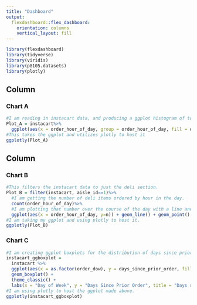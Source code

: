 ```yaml
---
title: "Dashboard"
output: 
  flexdashboard::flex_dashboard:
    orientation: columns
    vertical_layout: fill
---
```


```r

library(flexdashboard)
library(tidyverse)
library(viridis)
library(p8105.datasets)
library(plotly)
```

Column {data-width=650}
-----------------------------------------------------------------------

### Chart A

```r
#I am reading in instacart data, and producing a ggplot histogram of total orders by hour of day, then formatting with appropriate labels.
Plot_A = instacart%>%
  ggplot(aes(x = order_hour_of_day, group = order_hour_of_day, fill = order_hour_of_day))  + geom_histogram() + stat_bin(bins = 24) + labs(x = "Hour of the Day", title = "Total Items Ordered by Hour of the Day", fill = "day")
#This takes the ggplot and utilizes plotly to host it
ggplotly(Plot_A)
```

Column {data-width=350}
-----------------------------------------------------------------------

### Chart B

```r
#This filters the instacart data to just the deli section.
Plot_B = filter(instacart, aisle_id==1)%>%
  #I am getting the number of deli items ordered by hour in the day.
  count(order_hour_of_day)%>%
  #I am plotting that number over the course of the day with a line and appropriate labels.
  ggplot(aes(x = order_hour_of_day, y=n)) + geom_line() + geom_point()  + theme(legend.position="none") + labs(x = "Hour of the Day", y = "Deli Items ordered", title = "Deli Items Ordered by Hour of the day")
#I am taking my ggplot and using plotly to host it.
ggplotly(Plot_B)

```


### Chart C

```r
#I am creating ggplot boxplots for the distribution of days since prior order by day of the week, with appropriate labels
instacart_ggboxplot = 
  instacart %>% 
  ggplot(aes(x = as.factor(order_dow), y = days_since_prior_order, fill = as.factor(order_dow))) +
  geom_boxplot() +
  theme_classic() + 
  labs(x = "Day of Week", y = "Days Since Prior Order", title = "Days since Prior Order by Day of Week", fill = "Day")
#I am using plotly to host the ggplot made above.
ggplotly(instacart_ggboxplot)
```

